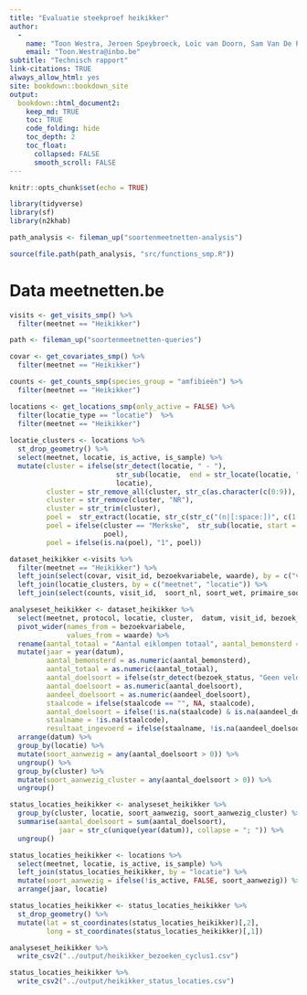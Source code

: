 ```yaml
---
title: "Evaluatie steekproef heikikker"
author: 
  -
    name: "Toon Westra, Jeroen Speybroeck, Loïc van Doorn, Sam Van De Poel,  Frederic Piesschaert, Thierry Onkelinx"
    email: "Toon.Westra@inbo.be"
subtitle: "Technisch rapport"
link-citations: TRUE
always_allow_html: yes
site: bookdown::bookdown_site
output:
  bookdown::html_document2:
    keep_md: TRUE
    toc: TRUE
    code_folding: hide
    toc_depth: 2
    toc_float:
      collapsed: FALSE
      smooth_scroll: FALSE
---
```


```r
knitr::opts_chunk$set(echo = TRUE)

library(tidyverse)
library(sf)
library(n2khab)
```

```r

path_analysis <- fileman_up("soortenmeetnetten-analysis")

source(file.path(path_analysis, "src/functions_smp.R"))
```
# Data meetnetten.be

```r
visits <- get_visits_smp() %>%
  filter(meetnet == "Heikikker")

path <- fileman_up("soortenmeetnetten-queries")

covar <- get_covariates_smp() %>%
  filter(meetnet == "Heikikker")

counts <- get_counts_smp(species_group = "amfibieën") %>%
  filter(meetnet == "Heikikker")

locations <- get_locations_smp(only_active = FALSE) %>%
  filter(locatie_type == "locatie")  %>%
  filter(meetnet == "Heikikker")
  
locatie_clusters <- locations %>%
  st_drop_geometry() %>%
  select(meetnet, locatie, is_active, is_sample) %>%
  mutate(cluster = ifelse(str_detect(locatie, " - "), 
                          str_sub(locatie,  end = str_locate(locatie, " - ")),
                          locatie),
         cluster = str_remove_all(cluster, str_c(as.character(c(0:9)), collapse = "|")),
         cluster = str_remove(cluster, "NR"),
         cluster = str_trim(cluster),
         poel =  str_extract(locatie, str_c(str_c("(n|[:space:])", c(1:35), "([:alpha:]|$)"), collapse = "|")),
         poel = ifelse(cluster == "Merkske",  str_sub(locatie, start = str_locate(locatie, "B")[,"start"]),
                       poel),
         poel = ifelse(is.na(poel), "1", poel)) 

```

```r

dataset_heikikker <-visits %>%
  filter(meetnet == "Heikikker") %>%
  left_join(select(covar, visit_id, bezoekvariabele, waarde), by = c("visit_id")) %>%
  left_join(locatie_clusters, by = c("meetnet", "locatie")) %>%
  left_join(select(counts, visit_id,  soort_nl, soort_wet, primaire_soort, levensstadium, aantal), by = "visit_id")

analyseset_heikikker <- dataset_heikikker %>%
  select(meetnet, protocol, locatie, cluster,  datum, visit_id, bezoek_status, hoofdteller, bezoekvariabele, waarde, aantal) %>%
  pivot_wider(names_from = bezoekvariabele,
              values_from = waarde) %>%
  rename(aantal_totaal = "Aantal eiklompen totaal", aantal_bemonsterd = "Aantal eiklompen bemonsterd", aandeel_doelsoort = "Procentueel aandeel doelsoort", staalcode = Staalcode, aantal_doelsoort = aantal) %>%
  mutate(jaar = year(datum),
         aantal_bemonsterd = as.numeric(aantal_bemonsterd),
         aantal_totaal = as.numeric(aantal_totaal),
         aantal_doelsoort = ifelse(str_detect(bezoek_status, "Geen veldwerk mogelijk"), 0, aantal_doelsoort),
         aantal_doelsoort = as.numeric(aantal_doelsoort),
         aandeel_doelsoort = as.numeric(aandeel_doelsoort),
         staalcode = ifelse(staalcode == "", NA, staalcode),
         aantal_doelsoort = ifelse(!is.na(staalcode) & is.na(aandeel_doelsoort), NA, aantal_doelsoort),
         staalname = !is.na(staalcode),
         resultaat_ingevoerd = ifelse(staalname, !is.na(aandeel_doelsoort), NA)) %>%
  arrange(datum) %>%
  group_by(locatie) %>%
  mutate(soort_aanwezig = any(aantal_doelsoort > 0)) %>%
  ungroup() %>%
  group_by(cluster) %>%
  mutate(soort_aanwezig_cluster = any(aantal_doelsoort > 0)) %>%
  ungroup()

status_locaties_heikikker <- analyseset_heikikker %>%
  group_by(cluster, locatie, soort_aanwezig, soort_aanwezig_cluster) %>%
  summarise(aantal_doelsoort = sum(aantal_doelsoort),
            jaar = str_c(unique(year(datum)), collapse = "; ")) %>%
  ungroup()
```
```r
status_locaties_heikikker <- locations %>%
  select(meetnet, locatie, is_active, is_sample) %>%
  left_join(status_locaties_heikikker, by = "locatie") %>%
  mutate(soort_aanwezig = ifelse(!is_active, FALSE, soort_aanwezig)) %>%
  arrange(jaar, locatie)

status_locaties_heikikker <- status_locaties_heikikker %>%
  st_drop_geometry() %>%
  mutate(lat = st_coordinates(status_locaties_heikikker)[,2],
         long = st_coordinates(status_locaties_heikikker)[,1])
```

```r
analyseset_heikikker %>%
  write_csv2("../output/heikikker_bezoeken_cyclus1.csv")

status_locaties_heikikker %>%
  write_csv2("../output/heikikker_status_locaties.csv")
```


